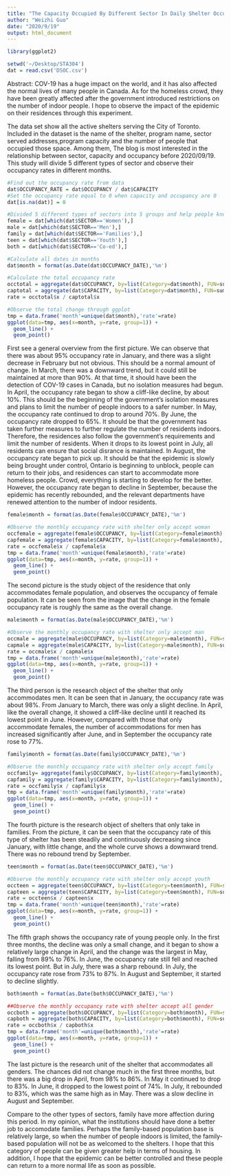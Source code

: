 ```yaml
---
title: "The Capacity Occupied By Different Sector In Daily Shelter Occupancy during COV-19"
author: "Weizhi Guo"
date: "2020/9/19"
output: html_document
---
```

```r
library(ggplot2)
```

```r
setwd('~/Desktop/STA304')
dat = read.csv('DSOC.csv')
```

Abstract: COV-19 has a huge impact on the world, and it has also affected the normal lives of many people in Canada. As for the homeless crowd, they have been greatly affected after the government introduced restrictions on the number of indoor people. I hope to observe the impact of the epidemic on their residences through this experiment.

The data set show all the active shelters serving the City of Toronto. Included in the dataset is the name of the shelter, program name, sector served addresses,program capacity and the number of people that occupied those space. Among them, The blog is most interested in the relationship between sector, capacity and occupancy before 2020/09/19. This study will divide 5 different types of sector and observe their occupancy rates in different months.

```r
#Find out the occupancy rate from data
dat$OCCUPANCY_RATE = dat$OCCUPANCY / dat$CAPACITY
#Set the occupancy rate equal to 0 when capacity and occupancy are 0
dat[is.na(dat)] = 0
```

```r
#Divided 5 different types of sectors into 5 groups and help people know the occupancy rate in different groups before 2020/09/19
female = dat[which(dat$SECTOR=='Women'),]
male = dat[which(dat$SECTOR=='Men'),]
family = dat[which(dat$SECTOR=='Families'),]
teen = dat[which(dat$SECTOR=='Youth'),]
both = dat[which(dat$SECTOR=='Co-ed'),]
```

```r
#Calculate all dates in months
dat$month = format(as.Date(dat$OCCUPANCY_DATE),'%m')
```

```r
#Calculate the total occupancy rate
occtotal = aggregate(dat$OCCUPANCY, by=list(Category=dat$month), FUN=sum)
captotal = aggregate(dat$CAPACITY, by=list(Category=dat$month), FUN=sum)
rate = occtotal$x / captotal$x
```

```r
#Observe the total change through ggplot
tmp = data.frame('month'=unique(dat$month),'rate'=rate)
ggplot(data=tmp, aes(x=month, y=rate, group=1)) +
  geom_line() + 
  geom_point()
```

First see a general overview from the first picture. We can observe that there was about 95% occupancy rate in January, and there was a slight decrease in February but not obvious. This should be a normal amount of change. In March, there was a downward trend, but it could still be maintained at more than 90%. At that time, it should have been the detection of COV-19 cases in Canada, but no isolation measures had begun. In April, the occupancy rate began to show a cliff-like decline, by about 10%. This should be the beginning of the government's isolation measures and plans to limit the number of people indoors to a safer number. In May, the occupancy rate continued to drop to around 70%. By June, the occupancy rate dropped to 65%. It should be that the government has taken further measures to further regulate the number of residents indoors. Therefore, the residences also follow the government's requirements and limit the number of residents. When it drops to its lowest point in July, all residents can ensure that social disrance is maintained. In August, the occupancy rate began to pick up. It should be that the epidemic is slowly being brought under control, Ontario is beginning to unblock, people can return to their jobs, and residences can start to accommodate more homeless people. Crowd, everything is starting to develop for the better. However, the occupancy rate began to decline in September, because the epidemic has recently rebounded, and the relevant departments have renewed attention to the number of indoor residents.

```r
female$month = format(as.Date(female$OCCUPANCY_DATE),'%m')
```

```r
#Observe the monthly occupancy rate with shelter only accept woman
occfemale = aggregate(female$OCCUPANCY, by=list(Category=female$month), FUN=sum)
capfemale = aggregate(female$CAPACITY, by=list(Category=female$month), FUN=sum)
rate = occfemale$x / capfemale$x
tmp = data.frame('month'=unique(female$month),'rate'=rate)
ggplot(data=tmp, aes(x=month, y=rate, group=1)) +
  geom_line() + 
  geom_point()
```

The second picture is the study object of the residence that only accommodates female population, and observes the occupancy of female population. It can be seen from the image that the change in the female occupancy rate is roughly the same as the overall change.


```r
male$month = format(as.Date(male$OCCUPANCY_DATE),'%m')
```

```r
#Observe the monthly occupancy rate with shelter only accept man
occmale = aggregate(male$OCCUPANCY, by=list(Category=male$month), FUN=sum)
capmale = aggregate(male$CAPACITY, by=list(Category=male$month), FUN=sum)
rate = occmale$x / capmale$x
tmp = data.frame('month'=unique(male$month),'rate'=rate)
ggplot(data=tmp, aes(x=month, y=rate, group=1)) +
  geom_line() + 
  geom_point()
```

The third person is the research object of the shelter that only accommodates men. It can be seen that in January, the occupancy rate was about 98%. From January to March, there was only a slight decline. In April, like the overall change, it showed a cliff-like decline until it reached its lowest point in June. However, compared with those that only accommodate females, the number of accommodations for men has increased significantly after June, and in September the occupancy rate rose to 77%.



```r
family$month = format(as.Date(family$OCCUPANCY_DATE),'%m')
```


```r
#Observe the monthly occupancy rate with shelter only accept family
occfamily= aggregate(family$OCCUPANCY, by=list(Category=family$month), FUN=sum)
capfamily = aggregate(family$CAPACITY, by=list(Category=family$month), FUN=sum)
rate = occfamily$x / capfamily$x
tmp = data.frame('month'=unique(family$month),'rate'=rate)
ggplot(data=tmp, aes(x=month, y=rate, group=1)) +
  geom_line() + 
  geom_point()
```

The fourth picture is the research object of shelters that only take in families. From the picture, it can be seen that the occupancy rate of this type of shelter has been steadily and continuously decreasing since January, with little change, and the whole curve shows a downward trend. There was no rebound trend by September.


```r
teen$month = format(as.Date(teen$OCCUPANCY_DATE),'%m')
```


```r
#Observe the monthly occupancy rate with shelter only accept youth
occteen = aggregate(teen$OCCUPANCY, by=list(Category=teen$month), FUN=sum)
capteen = aggregate(teen$CAPACITY, by=list(Category=teen$month), FUN=sum)
rate = occteen$x / capteen$x
tmp = data.frame('month'=unique(teen$month),'rate'=rate)
ggplot(data=tmp, aes(x=month, y=rate, group=1)) +
  geom_line() + 
  geom_point()
```

The fifth graph shows the occupancy rate of young people only. In the first three months, the decline was only a small change, and it began to show a relatively large change in April, and the change was the largest in May, falling from 89% to 76%. In June, the occupancy rate still fell and reached its lowest point. But in July, there was a sharp rebound. In July, the occupancy rate rose from 73% to 87%. In August and September, it started to decline slightly.

```r
both$month = format(as.Date(both$OCCUPANCY_DATE),'%m')
```

```r
##Observe the monthly occupancy rate with shelter accept all gender
occboth = aggregate(both$OCCUPANCY, by=list(Category=both$month), FUN=sum)
capboth = aggregate(both$CAPACITY, by=list(Category=both$month), FUN=sum)
rate = occboth$x / capboth$x
tmp = data.frame('month'=unique(both$month),'rate'=rate)
ggplot(data=tmp, aes(x=month, y=rate, group=1)) +
  geom_line() + 
  geom_point()
```

The last picture is the research unit of the shelter that accommodates all genders. The chances did not change much in the first three months, but there was a big drop in April, from 98% to 86%. In May it continued to drop to 83%. In June, it dropped to the lowest point of 74%. In July, it rebounded to 83%, which was the same high as in May. There was a slow decline in August and September.

Compare to the other types of sectors, family have more affection during this period. In my opinion, what the institutions should have done a better job to accomodate families. Perhaps the family-based population base is relatively large, so when the number of people indoors is limited, the family-based population will not be as welcomed to the shelters. I hope that this category of people can be given greater help in terms of housing. In addition, I hope that the epidemic can be better controlled and these people can return to a more normal life as soon as possible.
